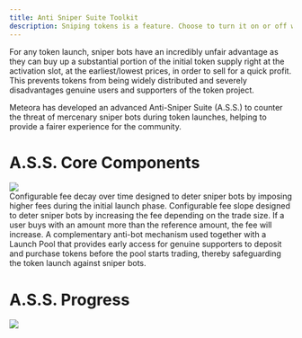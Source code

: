 ```yaml
---
title: Anti Sniper Suite Toolkit
description: Sniping tokens is a feature. Choose to turn it on or off with Meteora's Anti Sniper Suite Toolkit.
---
```


For any token launch, sniper bots have an incredibly unfair advantage as they can buy up a substantial portion of the initial token supply right at the activation slot, at the earliest/lowest prices, in order to sell for a quick profit. This prevents tokens from being widely distributed and severely disadvantages genuine users and supporters of the token project.

Meteora has developed an advanced Anti-Sniper Suite (A.S.S.) to counter the threat of mercenary sniper bots during token launches, helping to provide a fairer experience for the community.

# A.S.S. Core Components

<Frame>
  <img src="/images/anti-sniper-suite/ass-core-components.png" />
</Frame>

<br />

<CardGroup>
  <Card title="Fee Scheduler" href="/anti-sniper-suite/fee-scheduler/what-is-fee-scheduler" icon="chart-line-down" iconType="solid">
    Configurable fee decay over time designed to deter sniper bots by imposing higher fees during the initial launch phase.
  </Card>
  <Card title="Rate Limiter" href="/anti-sniper-suite/rate-limiter/what-is-rate-limiter" icon="mountain" iconType="solid">
    Configurable fee slope designed to deter sniper bots by increasing the fee depending on the trade size. If a user buys with an amount more than the reference amount, the fee will increase.
  </Card>
  <Card title="Alpha Vault" href="/anti-sniper-suite/alpha-vault/what-is-alpha-vault" icon="shield-cat" iconType="solid">
    A complementary anti-bot mechanism used together with a Launch Pool that provides early access for genuine supporters to deposit and purchase tokens before the pool starts trading, thereby safeguarding the token launch against sniper bots.
  </Card>
</CardGroup>

# A.S.S. Progress

<Frame>
  <img src="/images/anti-sniper-suite/ass-progress.png" />
</Frame>